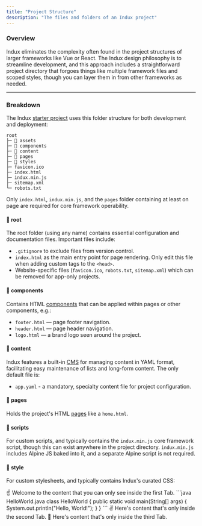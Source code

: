 ```yaml
---
title: "Project Structure"
description: "The files and folders of an Indux project"
---
```



### Overview
Indux eliminates the complexity often found in the project structures of larger frameworks like Vue or React. The Indux design philosophy is to streamline development, and this approach includes a straightforward project directory that forgoes things like multiple framework files and scoped styles, though you can layer them in from other frameworks as needed.

---

### Breakdown
The Indux [starter project](/getting-started/setup) uses this folder structure for both development and deployment:
```
root
├─ 📁 assets
├─ 📁 components
├─ 📁 content
├─ 📁 pages
├─ 📁 styles
├─ favicon.ico
├─ index.html
├─ indux.min.js
├─ sitemap.xml
└─ robots.txt
```
<Note>Only `index.html`, `indux.min.js`, and the `pages` folder containing at least on page are required for core framework operability.</Note>

#### 📁 root
The root folder (using any name) contains essential configuration and documentation files. Important files include:
- `.gitignore` to exclude files from version control.
- `index.html` as the main entry point for page rendering. Only edit this file when adding custom tags to the `<head>`.
- Website-specific files (`favicon.ico`, `robots.txt`, `sitemap.xml`) which can be removed for app-only projects.

#### 📁 components
Contains HTML [components](/project/components) that can be applied within pages or other components, e.g.:
- `footer.html` — page footer navigation.
- `header.html` — page header navigation.
- `logo.html` — a brand logo seen around the project.

#### 📁 content
Indux features a built-in [CMS](docs/cms-collections) for managing content in YAML format, facilitating easy maintenance of lists and long-form content. The only default file is:
- `app.yaml` - a mandatory, specialty content file for project configuration.

#### 📁 pages
Holds the project's HTML [pages](/pages) like a `home.html`.

#### 📁 scripts
For custom scripts, and typically contains the `indux.min.js` core framework script, though this can exist anywhere in the project directory.
<Note>`indux.min.js` includes Alpine JS baked into it, and a separate Alpine script is not required.</Note>

#### 📁 style
For custom stylesheets, and typically contains Indux's curated CSS:
<StylesheetList />

<Tabs>
  <Tab title="First Tab">
    ☝️ Welcome to the content that you can only see inside the first Tab.
    ```java HelloWorld.java
      class HelloWorld {
          public static void main(String[] args) {
              System.out.println("Hello, World!");
          }
      }
    ```
  </Tab>
  <Tab title="Second Tab">
    ✌️ Here's content that's only inside the second Tab.
  </Tab>
  <Tab title="Third Tab">
    💪 Here's content that's only inside the third Tab.
  </Tab>
</Tabs>
